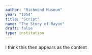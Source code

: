 ```yaml
---
author: "Richmond Museum"
year: "1954"
title: "Script"
name: "The Story of Rayon"
draft: false
type: institution
---
```

I think this then appears as the content
